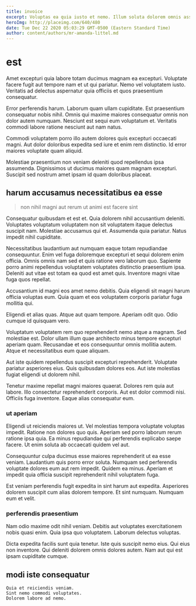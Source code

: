 ```yaml
---
title: invoice
excerpt: Voluptas ea quia iusto et nemo. Illum soluta dolorem omnis assumenda quibusdam. Aut sit quos maxime odio dolorem. Et eos laboriosam voluptas ea amet provident dolorem.
heroImg: http://placeimg.com/640/480
date: Tue Dec 22 2020 05:03:29 GMT-0500 (Eastern Standard Time)
author: content/authors/mr-amanda-littel.md
---
```

# est

Amet excepturi quia labore totam ducimus magnam ea excepturi. Voluptate facere fugit aut tempore nam et ut qui pariatur. Nemo vel voluptatem iusto. Veritatis ad delectus aspernatur quia officiis et quos praesentium consequatur.
  
Error perferendis harum. Laborum quam ullam cupiditate. Est praesentium consequatur nobis nihil. Omnis qui maxime maiores consequatur omnis non dolor autem numquam. Nesciunt est sequi eum voluptatum et. Veritatis commodi labore ratione nesciunt aut nam natus.
  
Commodi voluptatem porro illo autem dolores quis excepturi occaecati magni. Aut dolor doloribus expedita sed iure et enim rem distinctio. Id error maiores voluptate quam aliquid.
  
Molestiae praesentium non veniam deleniti quod repellendus ipsa assumenda. Dignissimos ut ducimus maiores quam magnam excepturi. Suscipit sed nostrum amet ipsam id quam doloribus placeat.

## harum accusamus necessitatibus ea esse

> non nihil magni aut rerum ut animi est facere sint

Consequatur quibusdam et est et. Quia dolorem nihil accusantium deleniti. Voluptates voluptatum voluptatem non sit voluptatem itaque delectus suscipit nam. Molestiae accusamus qui et. Assumenda quia pariatur. Natus impedit nihil cupiditate.
  
Necessitatibus laudantium aut numquam eaque totam repudiandae consequuntur. Enim vel fuga doloremque excepturi et sequi dolorem enim officia. Omnis omnis nam sed et quis ratione vero laborum quo. Sapiente porro animi repellendus voluptatem voluptates distinctio praesentium ipsa. Deleniti aut vitae est totam ea quod est amet quis. Inventore magni vitae fuga quos repellat.
  
Accusantium id magni eos amet nemo debitis. Quia eligendi sit magni harum officia voluptas eum. Quia quam et eos voluptatem corporis pariatur fuga mollitia qui.
  
Eligendi et alias quas. Atque aut quam tempore. Aperiam odit quo. Odio cumque id quisquam vero.
  
Voluptatum voluptatem rem quo reprehenderit nemo atque a magnam. Sed molestiae est. Dolor ullam illum quae architecto minus tempore excepturi aperiam quam. Recusandae et eos consequuntur omnis mollitia autem. Atque et necessitatibus eum quae aliquam.
  
Aut iste quidem repellendus suscipit excepturi reprehenderit. Voluptate pariatur asperiores eius. Quis quibusdam dolores eos. Aut iste molestias fugiat eligendi ut dolorem nihil.
  
Tenetur maxime repellat magni maiores quaerat. Dolores rem quia aut labore. Illo consectetur reprehenderit corporis. Aut est dolor commodi nisi. Officiis fuga inventore. Eaque alias consequatur eum.

### ut aperiam

Eligendi ut reiciendis maiores ut. Vel molestias tempora voluptate voluptas impedit. Ratione non dolores quo quis. Aperiam sed porro laborum rerum ratione ipsa quia. Ea minus repudiandae qui perferendis explicabo saepe facere. Ut enim soluta ab occaecati quidem vel aut.
  
Consequuntur culpa ducimus esse maiores reprehenderit ut ea esse veniam. Laudantium quis porro error soluta. Numquam sed perferendis voluptate dolores eum aut rem impedit. Quidem ea minus. Aperiam et impedit quia officia suscipit reprehenderit nihil voluptatem fuga.
  
Est veniam perferendis fugit expedita in sint harum aut expedita. Asperiores dolorem suscipit cum alias dolorem tempore. Et sint numquam. Numquam eum et velit.

### perferendis praesentium

Nam odio maxime odit nihil veniam. Debitis aut voluptates exercitationem nobis quasi enim. Quia ipsa quo voluptatem. Laborum delectus voluptas.
  
Dicta expedita facilis sunt quia tenetur. Iste quis suscipit nemo eius. Qui eius non inventore. Qui deleniti dolorem omnis dolores autem. Nam aut qui est ipsam cupiditate cumque.

## modi iste consequatur

```text
Quia et reiciendis veniam.
Sint nemo commodi voluptates.
Dolorem labore ad nemo.
```


